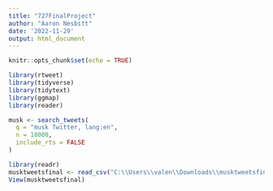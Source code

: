```yaml
---
title: "727FinalProject"
author: "Aaron Nesbitt"
date: '2022-11-29'
output: html_document
---
```

```r
knitr::opts_chunk$set(echo = TRUE)
```

```r
library(rtweet)
library(tidyverse)
library(tidytext)
library(ggmap)
library(reader)
```

```r
musk <- search_tweets(
  q = "musk Twitter, lang:en",
  n = 18000,
  include_rts = FALSE
)
```

```r
library(readr)
musktweetsfinal <- read_csv("C:\\Users\\valen\\Downloads\\musktweetsfinal.csv")
View(musktweetsfinal)
```